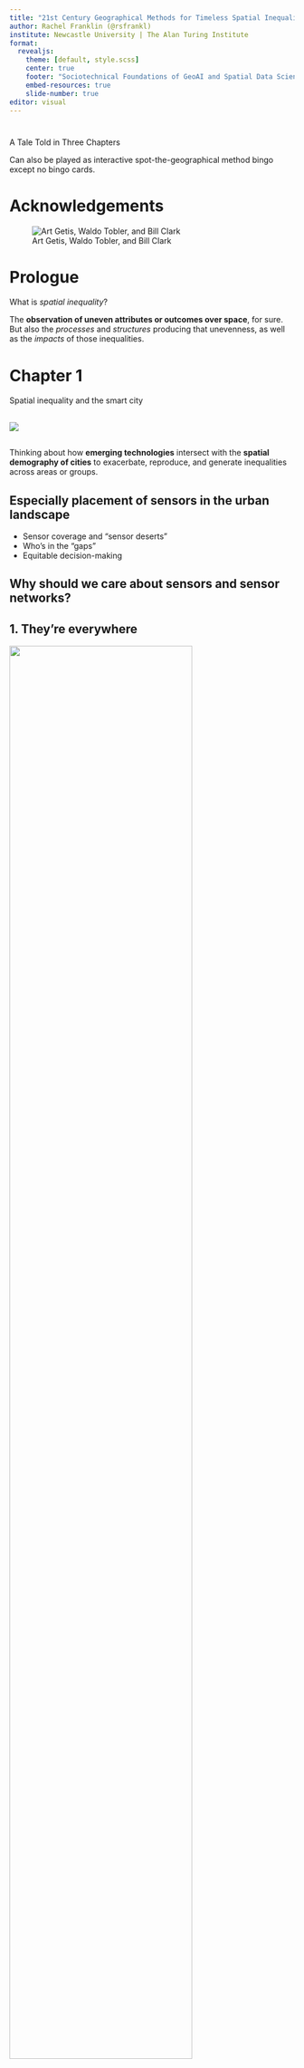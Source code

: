```yaml
---
title: "21st Century Geographical Methods for Timeless Spatial Inequality Challenges"
author: Rachel Franklin (@rsfrankl)
institute: Newcastle University | The Alan Turing Institute
format: 
  revealjs:
    theme: [default, style.scss]
    center: true
    footer: "Sociotechnical Foundations of GeoAI and Spatial Data Science | Franklin | 27 October 2024"
    embed-resources: true
    slide-number: true
editor: visual
---
```


#  {.center}

::: r-fit-text
A Tale Told in Three Chapters
:::

::: aside
Can also be played as interactive spot-the-geographical method bingo except no bingo cards.
:::

# Acknowledgements

![Art Getis, Waldo Tobler, and Bill Clark](images/Waldo.png){fig-align="center"}

# Prologue {.center}

What is *spatial inequality*?

The **observation of uneven attributes or outcomes over space**, for sure. But also the *processes* and *structures* producing that unevenness, as well as the *impacts* of those inequalities.

# Chapter 1 {.center}

Spatial inequality and the smart city

## ![](images/smart_cities_team.png){fig-align="center"}

## 

Thinking about how **emerging technologies** intersect with the **spatial demography of cities** to exacerbate, reproduce, and generate inequalities across areas or groups.

## Especially placement of sensors in the urban landscape

-   Sensor coverage and “sensor deserts”
-   Who’s in the “gaps”
-   Equitable decision-making

## Why should we care about sensors and sensor networks?

## 1. They're everywhere {.nostretch}

![](images/Chicago_sensors.png){fig-align="center" width="80%"}

## 2. Increasingly they're essential urban infrastructure

-   Policy decisions are made from sensor measurements
-   Sensors and sensor networks help cities run

## 3. We humans are funny about infrastructure and equity

![](images/NCL_sensor_lsoas.png){fig-align="center" width="80%"}

## 4. Even with good intentions we miss people and places

![](images/NCL_deprivation.png){fig-align="center" width="80%"}

## The big idea

How can we support informed and equitable decision-making around sensor placement, especially what criteria *ideal* networks might satisfy and the inevitable trade-offs involved?

## Geographers have methods for this! (yay us!)

-   What is the ”best” allocation of *n* sensors, given a particular goal?

    -   **Single objective greedy algorithm**: Place sensors one by one and maximize coverage of one sub-group only.
    -   **Multi-objective genetic algorithm (NSGA2)**: Generate a spectrum of networks representing the coverage trade-offs between different sub-groups.

-   Decision support tools that visualize options and trade-offs

## 

![Coverage for older residents (\>65)](images/sensors_over65s.png)

## 

![Coverage for place-of-work population](images/sensors_work.png)

## Making it more user-friendly

## ![](images/decision_support3.png){fig-align="center"}

## No fancy data here and well-known methods

\
\
But should make us think:

a)  how are our data produced?

b)  how can we do better?

# Chapter 2 {.center}

Public transportation heat exposure in a warming world

## ![](images/heat_exposure_team.png){fig-align="center"}

## 

Thinking about the ways in which **health**, **climate change**, and **transportation** intersect

## Case in point: The London Tube

-   The first Tube line opened in 1863 and is still running as part of the Metropolitan line
-   272 stations
-   11 lines, covering 402 kilometres
-   More than five million passengers on the busiest days

## Future heat on the London Tube

-   Only 4 out of 11 London underground lines have air conditioning systems

-   The average summer temperature in London is expected to increase by 2.7 degrees Celsius by the 2050s

-   The probability of heatwaves could also increase five-fold and they're expected to occur every other year

-   By 2070, the mean maximum air temperature in the UK in August is projected to increase by up to 6 °C in summer compared to 2018

## Hot is already here: Average station temperatures in London (2019)

![](images/London_temp.png){fig-align="center"}

## The big idea

How can we estimate current and future heat exposure on the Tube *and* who (where) is most affected?

## Simple (and important) question with complex data requirements

-   Travel flows (origins and destinations)

-   Who's travelling? (demographic and health characteristics)

-   What's the temperature on board? (estimated from known station-surface differentials)

## Exciting geographical tools

-   **Synthetic Population Catalyst** (SPC)--A synthetic population that simulates individual-level travel behaviour (homeplace and workplace), travel mode, person and socio-economic factors that allow us to explore heat vulnerability at the individual level

-   **Tube operation timetable**--For travel times and route estimation, we use the timetable provided by TfL APIs. Provides accurate estimation whether travellers for each OD-pair will take air-conditioned Tube lines.

-   **Clim-recal**--Estimates weather and heat wave days in the past *and* future on a daily basis in 2.2 km\*2.2 km cells covering the entire UK. Local variation in the dataset is used to estimate heat exposure more accurately.

## Preliminary results (a sense of where we're heading) {.nostretch}

![](images/heat_results.png){fig-align="center" width="80%"}

## 

-   The inequality of heat exposure risk is significant in spatial terms

-   Trickiness of estimation but lots of useful **data** that can be brought to bear

-   **But** also some of this should be being measured directly!

# Chapter 3 {.center}

Making satellite imagery data *usable*, *useful*, and *used* in the social sciences and health

## ![](images/Imago_team.png){fig-align="center"}

## 

Thinking about how many decades[^1] we've been talking about the potential for **satellite imagery** to be a **social science data** game-changer.\
\
\
\

[^1]: two? three?

## What's stopping us?

-   Lack of useful data products

-   Skills and capacity

-   Data products in formats (and locations) social scientists and health folks are used to

-   Interfaces that serve data that people want to use

-   Until pretty recently: high-resolution imagery, plus the tools to ingest, extract, and package at scale

## The big idea

We've now got the compute, methods, and sensor quality for satellite imagery to be a game-changer for social science and health research and policy making

## Introducing the ESRC SDR Imagery Data Service\*

**1. Imagery innovation**--research-ready imagery-based data products, building off and developing innovative computing and AI methods that facilitate efficient automated workflows for measures and indicators, as well as custom-defined geographies and time periods.

**2. Data for all**--data distribution channels that meet researchers and policymakers where they are, with user-friendly interfaces, familiar file formats, linkage and integration with existing data resources

**3. Capability and community**--building capacity for understanding and working with imagery and imagery-derived data, growing the user-base and providing thought leadership, and heightening awareness and enthusiasm for the value of imagery\
\
\

::: aside
\*Code name: Imago
:::

# Epilogue

## Complex spatial inequality challenges require complex approaches[^2]

[^2]: not necessarily complex methods

-   Inter-disciplinarity
-   Geography
-   A lot of social science under the hood [^3]\
    \

[^3]: starting with a question, building with theory, and then selecting the most appropriate methods

## The question chooses the method.

(Not the other way around)

## Last takeaways

(through the lens of yesterday's conversation)

-   We really mustn't forget to talk about data
-   Basic principles of good estimators (i.e., methods): consistent, unbiased, efficient
-   How does GeoAI (however we are defining it) fit into the broader suite of existing geographical methods? Do we draw boundaries? Build walls? Moats?
-   I'd love to see us all talking to each other more

# The End.

::: aside
Thank you!!
:::
